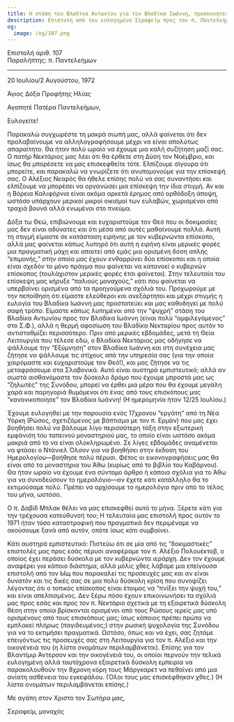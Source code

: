 ```yaml
---
title: Η στάση του Βλαδίκα Αντωνίου για τον Βλαδίκα Ιωάννη, προσκυνητές
description: Επιστολή από τον ευλογημένο Σεραφείμ προς τον π. Παντελεήμονα.
og:
  image: /og/107.png
---
```


<div style={{textAlign:'right', fontFamily:'monospace'}}>Επιστολή αριθ. 107</div>
<div style={{textAlign:'left', fontFamily:'monospace'}}>Παραλήπτης: π. Παντελεήμων</div>

---

20 Ιουλίου/2 Αυγούστου, 1972

Άγιος Δόξα Προφήτης Ηλίας

Αγαπητέ Πατέρα Παντελεήμων,

Ευλογείτε!

Παρακαλώ συγχωρέστε τη μακρά σιωπή μας, αλλά φαίνεται ότι δεν προλαβαίνουμε να αλληλογραφήσουμε μέχρι να είναι απολύτως απαραίτητο. Θα ήταν πολύ ωραίο να έχουμε μια καλή συζήτηση μαζί σας. Ο πατήρ Νεκτάριος μας λέει ότι θα έρθετε στη Δύση τον Νοέμβριο, και ίσως θα μπορέσετε να μας επισκεφθείτε τότε. Ελπίζουμε σίγουρα ότι μπορείτε, και παρακαλώ να γνωρίζετε ότι ανυπομονούμε για την επίσκεψή σας. Ο Αλέξιος Νεαρός θα ήθελε επίσης πολύ να σας συναντήσει και ελπίζουμε να μπορέσει να οργανώσει μια επίσκεψη την ίδια στιγμή. Αν και η Βόρεια Καλιφόρνια είναι ακόμα αρκετά έρημος από ορθόδοξη άποψη, ωστόσο υπάρχουν μερικοί μικροί οικισμοί των ευλαβών, χωρισμένοι από τραχιά βουνά αλλά ενωμένοι στο πνεύμα.

Δόξα τω Θεώ, επιβιώνουμε και ευχαριστούμε τον Θεό που οι δοκιμασίες μας δεν είναι αδύνατες και ότι μέσα από αυτές μαθαίνουμε πολλά. Αυτή τη στιγμή είμαστε σε κατάσταση ειρήνης με τον κυβερνώντα επίσκοπο, αλλά μας φαίνεται κάπως λυπηρό ότι αυτή η ειρήνη είναι μερικές φορές μια πραγματική μάχη και απαιτεί από εμάς μια ορισμένη δόση απλής “επιμονής,” στην οποία μας έχουν ενθαρρύνει δύο επίσκοποι και η οποία είναι σχεδόν το μόνο πράγμα που φαίνεται να κατανοεί ο κυβερνών επίσκοπος (τουλάχιστον μερικές φορές έτσι φαίνεται). Στην τελευταία του επίσκεψη μας κήρυξε “παλιούς μοναχούς,” κάτι που φαίνεται να υπερβαίνει ορισμένα από τα προηγούμενα σχόλιά του. Προχωρούμε με την πεποίθηση ότι είμαστε ελεύθεροι και ανεξάρτητοι και μέχρι στιγμής η ευλογία του Βλαδίκα Ιωάννη μας προστατεύει και μας καθοδηγεί με πολύ σαφή τρόπο. Είμαστε κάπως λυπημένοι από την “ψυχρή” στάση του Βλαδίκα Αντωνίου προς τον Βλαδίκα Ιωάννη (είναι πολύ “αμφιλεγόμενος” στο Σ.Φ.), αλλά η θερμή αφοσίωση του Βλαδίκα Νεκταρίου προς αυτόν το αντισταθμίζει περισσότερο. Πριν από μερικές εβδομάδες, μετά τη Θεία Λειτουργία που τέλεσε εδώ, ο Βλαδίκα Νεκτάριος μας οδήγησε να ψάλλουμε την “Εξύμνηση” στον Βλαδίκα Ιωάννη και στη συνέχεια μας ζήτησε να ψάλλουμε τις στίχους από την υπηρεσία σας (για την οποία χαιρόμαστε και ευχαριστούμε τον Θεό!), και μας ζήτησε να τις μεταφράσουμε στα Σλαβονικά. Αυτό είναι αυστηρά εμπιστευτικό; αλλά αν σωστά αισθανόμαστε τον δύσκολο δρόμο που έχουμε μπροστά μας ως “ζηλωτές” της Συνόδου, μπορεί να έρθει μια μέρα που θα έχουμε μεγάλη χαρά και παρηγοριά θυμόμενοι ότι ένας από τους επισκόπους μας “κανονικοποίησε” τον Βλαδίκα Ιωάννη! (Η ημερομηνία ήταν 12/25 Ιουλίου.)

Έχουμε ευλογηθεί με την παρουσία ενός 17χρονου “εργάτη” από τη Νέα Υόρκη (Ρώσος, σχετιζόμενος με βάπτισμα με τον π. Ερμάν) που μας έχει βοηθήσει πολύ να βάλουμε λίγο περισσότερη τάξη στην εξωτερική εμφάνιση του ταπεινού μοναστηριού μας, το οποίο είναι ωστόσο ακόμα μακριά από το να είναι ολοκληρωμένο. Σε λίγες εβδομάδες αναμένεται να φτάσει ο Ντάνιελ Όλσον για να βοηθήσει στην έκδοση του Ημερολογίου—βοήθησε πολύ πέρυσι. Φέτος οι εικονογραφήσεις μας θα είναι από τα μοναστήρια του Άθω (κυρίως από το βιβλίο του Καβάρνου). Θα ήταν ωραίο να έχουμε ένα σύντομο άρθρο ή κάποια σχόλια για το Άθω για να συνοδεύσουν το ημερολόγιο—αν έχετε κάτι κατάλληλο θα το εκτιμούσαμε πολύ. Πρέπει να αρχίσουμε το ημερολόγιο πριν από το τέλος του μήνα, ωστόσο.

Ο π. Δαβίδ Μπλακ θέλει να μας επισκεφθεί αυτό το μήνα. Ξέρετε κάτι για την τρέχουσα κατεύθυνσή του; Η τελευταία μας επιστολή προς αυτόν το 1971 ήταν τόσο καταστροφική που πραγματικά δεν περιμέναμε να ακούσουμε ξανά από αυτόν, οπότε ίσως κάτι συμβαίνει.

Κάτι αυστηρά εμπιστευτικό: Πιστεύω ότι σε μία από τις “δοκιμαστικές” επιστολές μας προς εσάς πέρυσι αναφέραμε τον π. Αλέξιο Πολουέκτοβ, ο οποίος έχει περάσει δύσκολα με τον κυβερνώντα ιεράρχη. Δεν τον έχουμε αναφέρει για κάποιο διάστημα, αλλά μόλις χθες λάβαμε μια επείγουσα επιστολή από τον Ыщ που παρακαλεί τις προσευχές μας και αν είναι δυνατόν και τις δικές σας σε μια πολύ δύσκολη κρίση που συνοψίζει λέγοντας ότι ο τοπικός επίσκοπος είναι έτοιμος να “πνίξει την ψυχή του,” και είναι απελπισμένος. Δεν ξέρω πόσο έχουν επικοινωνήσει τα σχόλιά μας προς εσάς και προς τον π. Νεκτάριο σχετικά με τη εξαιρετικά δύσκολη θέση στην οποία βρίσκονται ορισμένοι από τους Ρώσους ιερείς μας υπό ορισμένους από τους επισκόπους μας; ίσως κάποιος πρέπει πρώτα να εμπλακεί πλήρως (παγιδευμένος;) στην ρωσική ψυχολογία της Συνόδου για να το εκτιμήσει πραγματικά. Ωστόσο, όπως και να έχει, σας ζητάμε επειγόντως τις προσευχές σας στη Λειτουργία για τον π. Αλέξιο και την οικογένειά του (η λίστα ονομάτων περιλαμβάνεται). Επίσης για τον Βλαντίμιρ Άντερσον και την οικογένειά του, οι οποίοι περνούν την τελικά ευλογημένη αλλά ταυτόχρονα εξαιρετικά δύσκολη εμπειρία να παρακολουθούν την 8χρονη κόρη τους Μάργκαρετ να πεθαίνει από μια ανίατη ασθένεια του εγκεφάλου. (Όλοι τους μας επισκέφθηκαν χθες.) (Η λίστα ονομάτων περιλαμβάνεται επίσης.)

Με αγάπη στον Χριστό τον Σωτήρα μας,

Σεραφείμ, μοναχός